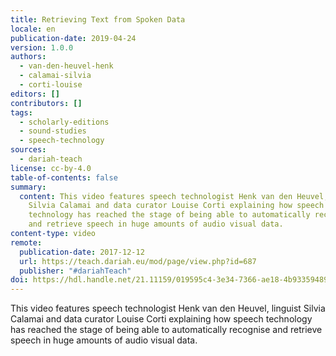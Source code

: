 ```yaml
---
title: Retrieving Text from Spoken Data
locale: en
publication-date: 2019-04-24
version: 1.0.0
authors:
  - van-den-heuvel-henk
  - calamai-silvia
  - corti-louise
editors: []
contributors: []
tags:
  - scholarly-editions
  - sound-studies
  - speech-technology
sources:
  - dariah-teach
license: cc-by-4.0
table-of-contents: false
summary:
  content: This video features speech technologist Henk van den Heuvel, linguist
    Silvia Calamai and data curator Louise Corti explaining how speech
    technology has reached the stage of being able to automatically recognise
    and retrieve speech in huge amounts of audio visual data.
content-type: video
remote:
  publication-date: 2017-12-12
  url: https://teach.dariah.eu/mod/page/view.php?id=687
  publisher: "#dariahTeach"
doi: https://hdl.handle.net/21.11159/019595c4-3e34-7366-ae18-4b933594898e
---
```

This video features speech technologist Henk van den Heuvel, linguist Silvia Calamai and data curator Louise Corti explaining how speech technology has reached the stage of being able to automatically recognise and retrieve speech in huge amounts of audio visual data.

<VideoCard provider="youtube" id="5fskmqgcvtw" title="DH in Practice" src="/assets/content/assets/en/resources/external/retrieving-text-from-spoken-data/silvia-calamai.jpg" subtitle="Retrieving Text from Spoken Data" />
